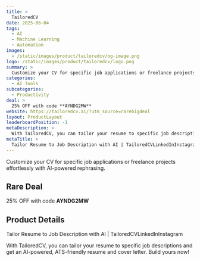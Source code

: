 ```yaml
---
title: >
  TailoredCV
date: 2025-06-04
tags:
  - AI
  - Machine Learning
  - Automation
images:
  - /static/images/product/tailoredcv/og-image.png
logo: /static/images/product/tailoredcv/logo.png
summary: >
  Customize your CV for specific job applications or freelance projects effortlessly with AI-powered rephrasing.
categories:
  - AI Tools
subcategories:
  - Productivity
deal: >
  25% OFF with code **AYNDG2MW**
website: https://tailoredcv.ai/?utm_source=rarebigdeal
layout: ProductLayout
leaderboardPosition: -1
metaDescription: >
  With TailoredCV, you can tailor your resume to specific job descriptions and get an AI-powered, ATS-friendly resume and cover letter. Build yours now!
metaTitle: >
  Tailor Resume to Job Description with AI | TailoredCVLinkedInInstagram
---
```

Customize your CV for specific job applications or freelance projects effortlessly with AI-powered rephrasing.

## Rare Deal

25% OFF with code **AYNDG2MW**

## Product Details

Tailor Resume to Job Description with AI | TailoredCVLinkedInInstagram

With TailoredCV, you can tailor your resume to specific job descriptions and get an AI-powered, ATS-friendly resume and cover letter. Build yours now!
